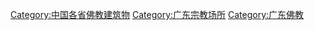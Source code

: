 [[Category:中国各省佛教建筑物|Category:中国各省佛教建筑物]]
[[Category:广东宗教场所|Category:广东宗教场所]]
[[Category:广东佛教|Category:广东佛教]]